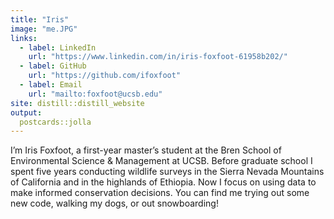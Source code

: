 ```yaml
---
title: "Iris"
image: "me.JPG"
links:
  - label: LinkedIn
    url: "https://www.linkedin.com/in/iris-foxfoot-61958b202/"
  - label: GitHub
    url: "https://github.com/ifoxfoot"
  - label: Email
    url: "mailto:foxfoot@ucsb.edu"
site: distill::distill_website
output: 
  postcards::jolla
---
```

 
I'm Iris Foxfoot, a first-year master’s student at the Bren School of Environmental Science & Management at UCSB. Before graduate school I spent five years conducting wildlife surveys in the Sierra Nevada Mountains of California and in the highlands of Ethiopia. Now I focus on using data to make informed conservation decisions. You can find me trying out some new code, walking my dogs, or out snowboarding!

